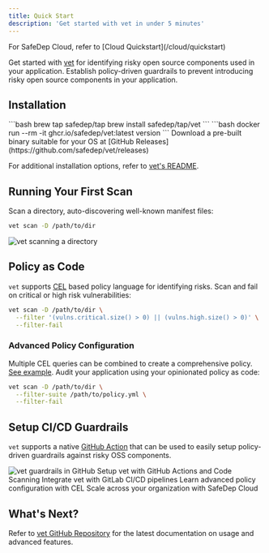 ```yaml
---
title: Quick Start
description: 'Get started with vet in under 5 minutes'
---
```


<Info>
For SafeDep Cloud, refer to [Cloud Quickstart](/cloud/quickstart)
</Info>

Get started with [vet](https://github.com/safedep/vet) for identifying risky open source components used in your application. Establish policy-driven guardrails to prevent introducing risky open source components in your application.

## Installation

<AccordionGroup>
  <Accordion icon="beer-mug" title="Homebrew (macOS/Linux)">
    ```bash
    brew tap safedep/tap
    brew install safedep/tap/vet
    ```
  </Accordion>
  
  <Accordion icon="docker" title="Container Image">
    ```bash
    docker run --rm -it ghcr.io/safedep/vet:latest version
    ```
  </Accordion>
  
  <Accordion icon="download" title="Pre-built Binary">
    Download a pre-built binary suitable for your OS at [GitHub Releases](https://github.com/safedep/vet/releases)
  </Accordion>
</AccordionGroup>

For additional installation options, refer to [vet's README](https://github.com/safedep/vet).

## Running Your First Scan

Scan a directory, auto-discovering well-known manifest files:

```bash
vet scan -D /path/to/dir
```

<img src="/images/vet/vet-scan-directory.png" alt="vet scanning a directory" />

## Policy as Code

`vet` supports [CEL](https://cel.dev/) based policy language for identifying risks. Scan and fail on critical or high risk vulnerabilities:

```bash
vet scan -D /path/to/dir \
  --filter '(vulns.critical.size() > 0) || (vulns.high.size() > 0)' \
  --filter-fail
```

### Advanced Policy Configuration

Multiple CEL queries can be combined to create a comprehensive policy. [See example](https://github.com/safedep/vet/blob/main/samples/filter-suites/fs-generic.yml). Audit your application using your opinionated policy as code:

```bash
vet scan -D /path/to/dir \
  --filter-suite /path/to/policy.yml \
  --filter-fail
```

## Setup CI/CD Guardrails

`vet` supports a native [GitHub Action](https://github.com/safedep/vet-action) that can be used to easily setup policy-driven guardrails against risky OSS components.

<img src="/images/vet-guardrails.png" alt="vet guardrails in GitHub" />

<CardGroup cols={2}>
  <Card title="GitHub Integration" icon="github" href="/guides/github-code-scanning">
    Setup vet with GitHub Actions and Code Scanning
  </Card>
  <Card title="GitLab Integration" icon="gitlab" href="/guides/gitlab-dependency-scanning">
    Integrate vet with GitLab CI/CD pipelines
  </Card>
  <Card title="Policy Configuration" icon="shield-check" href="/advanced/policy-as-code">
    Learn advanced policy configuration with CEL
  </Card>
  <Card title="Cloud Platform" icon="cloud" href="/cloud/quickstart">
    Scale across your organization with SafeDep Cloud
  </Card>
</CardGroup>

## What's Next?

Refer to [vet GitHub Repository](https://github.com/safedep/vet) for the latest documentation on usage and advanced features.